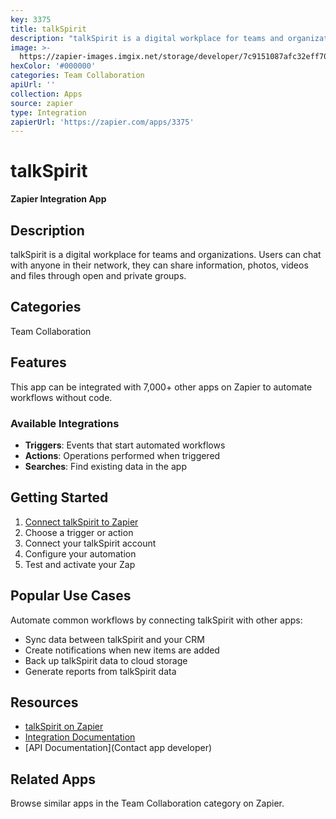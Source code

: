 ```yaml
---
key: 3375
title: talkSpirit
description: "talkSpirit is a digital workplace for teams and organizations. Users can chat with anyone in their network, they can share information, photos, videos and files through open and private groups.\r\n"
image: >-
  https://zapier-images.imgix.net/storage/developer/7c9151087afc32eff70ec4f311d08b8a.png?auto=format%2Ccompress&ixlib=python-3.0.0&q=50
hexColor: '#000000'
categories: Team Collaboration
apiUrl: ''
collection: Apps
source: zapier
type: Integration
zapierUrl: 'https://zapier.com/apps/3375'
---
```

# talkSpirit

**Zapier Integration App**

## Description

talkSpirit is a digital workplace for teams and organizations. Users can chat with anyone in their network, they can share information, photos, videos and files through open and private groups.


## Categories

Team Collaboration

## Features

This app can be integrated with 7,000+ other apps on Zapier to automate workflows without code.

### Available Integrations

- **Triggers**: Events that start automated workflows
- **Actions**: Operations performed when triggered
- **Searches**: Find existing data in the app

## Getting Started

1. [Connect talkSpirit to Zapier](https://zapier.com/apps/3375)
2. Choose a trigger or action
3. Connect your talkSpirit account
4. Configure your automation
5. Test and activate your Zap

## Popular Use Cases

Automate common workflows by connecting talkSpirit with other apps:

- Sync data between talkSpirit and your CRM
- Create notifications when new items are added
- Back up talkSpirit data to cloud storage
- Generate reports from talkSpirit data

## Resources

- [talkSpirit on Zapier](https://zapier.com/apps/3375)
- [Integration Documentation](https://zapier.com/apps/3375/integrations)
- [API Documentation](Contact app developer)

## Related Apps

Browse similar apps in the Team Collaboration category on Zapier.
